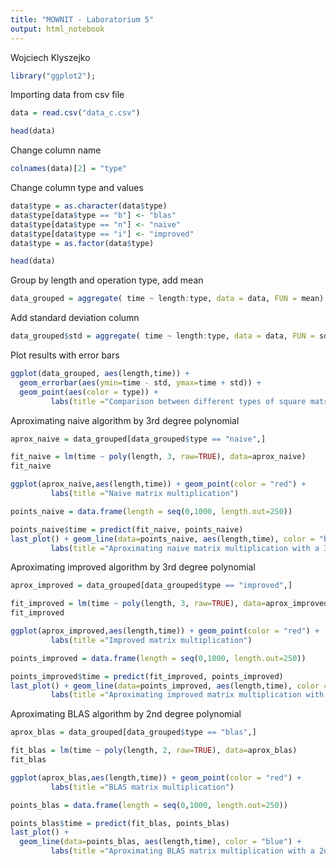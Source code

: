 ```yaml
---
title: "MOWNIT - Laboratorium 5"
output: html_notebook
---
```


Wojciech Klyszejko

```r
library("ggplot2");
```

Importing data from csv file
```r
data = read.csv("data_c.csv")
```

```r
head(data)
```


Change column name
```r
colnames(data)[2] = "type"
```

Change column type and values
```r
data$type = as.character(data$type)
data$type[data$type == "b"] <- "blas"
data$type[data$type == "n"] <- "naive"
data$type[data$type == "i"] <- "improved"
data$type = as.factor(data$type)
```

```r
head(data)
```

Group by length and operation type, add mean
```r
data_grouped = aggregate( time ~ length:type, data = data, FUN = mean)
```

Add standard deviation column
```r
data_grouped$std = aggregate( time ~ length:type, data = data, FUN = sd )$time
```

Plot results with error bars
```r
ggplot(data_grouped, aes(length,time)) + 
  geom_errorbar(aes(ymin=time - std, ymax=time + std)) + 
  geom_point(aes(color = type)) +
         labs(title ="Comparison between different types of square matrix multiplication" )
```

Aproximating naive algorithm by 3rd degree polynomial
```r
aprox_naive = data_grouped[data_grouped$type == "naive",]
```

```r
fit_naive = lm(time ~ poly(length, 3, raw=TRUE), data=aprox_naive)
fit_naive
```

```r
ggplot(aprox_naive,aes(length,time)) + geom_point(color = "red") +
         labs(title ="Naive matrix multiplication")
```

```r
points_naive = data.frame(length = seq(0,1000, length.out=250))
```

```r
points_naive$time = predict(fit_naive, points_naive)
last_plot() + geom_line(data=points_naive, aes(length,time), color = "blue")+
         labs(title ="Aproximating naive matrix multiplication with a 3rd degree polynomial")
```

Aproximating improved algorithm by 3rd degree polynomial
```r
aprox_improved = data_grouped[data_grouped$type == "improved",]
```

```r
fit_improved = lm(time ~ poly(length, 3, raw=TRUE), data=aprox_improved)
fit_improved
```

```r
ggplot(aprox_improved,aes(length,time)) + geom_point(color = "red") +
         labs(title ="Improved matrix multiplication")
```

```r
points_improved = data.frame(length = seq(0,1000, length.out=250))
```

```r
points_improved$time = predict(fit_improved, points_improved)
last_plot() + geom_line(data=points_improved, aes(length,time), color = "blue")+
         labs(title ="Aproximating improved matrix multiplication with a 3rd degree polynomial")
```

Aproximating BLAS algorithm by 2nd degree polynomial
```r
aprox_blas = data_grouped[data_grouped$type == "blas",]
```

```r
fit_blas = lm(time ~ poly(length, 2, raw=TRUE), data=aprox_blas)
fit_blas
```

```r
ggplot(aprox_blas,aes(length,time)) + geom_point(color = "red") +
         labs(title ="BLAS matrix multiplication")
```

```r
points_blas = data.frame(length = seq(0,1000, length.out=250))
```

```r
points_blas$time = predict(fit_blas, points_blas)
last_plot() + 
  geom_line(data=points_blas, aes(length,time), color = "blue") +
         labs(title ="Aproximating BLAS matrix multiplication with a 2nd degree polynomial")
```